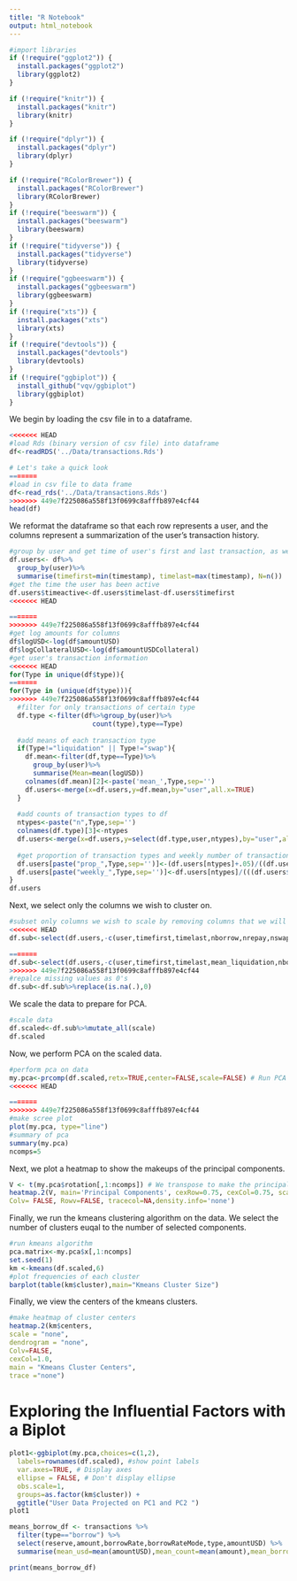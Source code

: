 ```yaml
---
title: "R Notebook"
output: html_notebook
---
```

```r
#import libraries
if (!require("ggplot2")) {
  install.packages("ggplot2")
  library(ggplot2)
}

if (!require("knitr")) {
  install.packages("knitr")
  library(knitr)
}

if (!require("dplyr")) {
  install.packages("dplyr")
  library(dplyr)
}

if (!require("RColorBrewer")) {
  install.packages("RColorBrewer")
  library(RColorBrewer)
}
if (!require("beeswarm")) {
  install.packages("beeswarm")
  library(beeswarm)
}
if (!require("tidyverse")) {
  install.packages("tidyverse")
  library(tidyverse)
}
if (!require("ggbeeswarm")) {
  install.packages("ggbeeswarm")
  library(ggbeeswarm)
}
if (!require("xts")) {
  install.packages("xts")
  library(xts)
}
if (!require("devtools")) {
  install.packages("devtools")
  library(devtools)
}
if (!require("ggbiplot")) {
  install_github("vqv/ggbiplot")
  library(ggbiplot)
}
```
We begin by loading the csv file in to a dataframe.
```r
<<<<<<< HEAD
#load Rds (binary version of csv file) into dataframe
df<-readRDS('../Data/transactions.Rds')

# Let's take a quick look 
=======
#load in csv file to data frame
df<-read_rds('../Data/transactions.Rds')
>>>>>>> 449e7f225086a558f13f0699c8afffb897e4cf44
head(df)
```
We reformat the dataframe so that each row represents a user, and the columns represent a summarization of the user's transaction history. 
```r
#group by user and get time of user's first and last transaction, as well as number of transactions
df.users<- df%>%
  group_by(user)%>%
  summarise(timefirst=min(timestamp), timelast=max(timestamp), N=n())
#get the time the user has been active
df.users$timeactive<-df.users$timelast-df.users$timefirst
<<<<<<< HEAD

=======
>>>>>>> 449e7f225086a558f13f0699c8afffb897e4cf44
#get log amounts for columns
df$logUSD<-log(df$amountUSD)
df$logCollateralUSD<-log(df$amountUSDCollateral)
#get user's transaction information
<<<<<<< HEAD
for(Type in unique(df$type)){
=======
for(Type in (unique(df$type))){
>>>>>>> 449e7f225086a558f13f0699c8afffb897e4cf44
  #filter for only transactions of certain type
  df.type <-filter(df%>%group_by(user)%>%
                     count(type),type==Type)
  
  #add means of each transaction type
  if(Type!="liquidation" || Type!="swap"){
    df.mean<-filter(df,type==Type)%>%
      group_by(user)%>%
      summarise(Mean=mean(logUSD))
    colnames(df.mean)[2]<-paste('mean_',Type,sep='')
    df.users<-merge(x=df.users,y=df.mean,by="user",all.x=TRUE)
  } 
  
  #add counts of transaction types to df
  ntypes<-paste("n",Type,sep='')
  colnames(df.type)[3]<-ntypes
  df.users<-merge(x=df.users,y=select(df.type,user,ntypes),by="user",all.x=TRUE)
  
  #get proportion of transaction types and weekly number of transaction type
  df.users[paste("prop_",Type,sep='')]<-(df.users[ntypes]+.05)/((df.users$N)+.3)
  df.users[paste("weekly_",Type,sep='')]<-df.users[ntypes]/(((df.users$timeactive)+1)/(3600*24*7))
}
df.users
```
Next, we select only the columns we wish to cluster on.
```r
#subset only columns we wish to scale by removing columns that we will not cluster on
<<<<<<< HEAD
df.sub<-select(df.users,-c(user,timefirst,timelast,nborrow,nrepay,nswap,nliquidation,nredeem,ndeposit,N))

=======
df.sub<-select(df.users,-c(user,timefirst,timelast,mean_liquidation,nborrow,nrepay,nswap,nliquidation,nredeem,ndeposit,N,mean_swap))
>>>>>>> 449e7f225086a558f13f0699c8afffb897e4cf44
#repalce missing values as 0's
df.sub<-df.sub%>%replace(is.na(.),0)
```
We scale the data to prepare for PCA.
```r
#scale data
df.scaled<-df.sub%>%mutate_all(scale)
df.scaled
```
Now, we perform PCA on the scaled data. 
```r
#perform pca on data
my.pca<-prcomp(df.scaled,retx=TRUE,center=FALSE,scale=FALSE) # Run PCA and save to my.pca
<<<<<<< HEAD

=======
>>>>>>> 449e7f225086a558f13f0699c8afffb897e4cf44
#make scree plot
plot(my.pca, type="line")
#summary of pca
summary(my.pca)
ncomps=5
```
Next, we plot a heatmap to show the makeups of the principal components. 
```r
V <- t(my.pca$rotation[,1:ncomps]) # We transpose to make the principal components be rows
heatmap.2(V, main='Principal Components', cexRow=0.75, cexCol=0.75, scale="none", dendrogram="none",
Colv= FALSE, Rowv=FALSE, tracecol=NA,density.info='none')
```
Finally, we run the kmeans clustering algorithm on the data. We select the number of clusters euqal to the number of selected components. 
```r
#run kmeans algorithm
pca.matrix<-my.pca$x[,1:ncomps]
set.seed(1)
km <-kmeans(df.scaled,6)
#plot frequencies of each cluster
barplot(table(km$cluster),main="Kmeans Cluster Size")
```
Finally, we view the centers of the kmeans clusters.
```r
#make heatmap of cluster centers
heatmap.2(km$centers,
scale = "none",
dendrogram = "none",
Colv=FALSE,
cexCol=1.0,
main = "Kmeans Cluster Centers",
trace ="none")
```
# Exploring the Influential Factors with a Biplot 
```r
plot1<-ggbiplot(my.pca,choices=c(1,2),
  labels=rownames(df.scaled), #show point labels
  var.axes=TRUE, # Display axes
  ellipse = FALSE, # Don't display ellipse
  obs.scale=1,
  groups=as.factor(km$cluster)) +
  ggtitle("User Data Projected on PC1 and PC2 ")
plot1
```

```r
means_borrow_df <- transactions %>% 
  filter(type=="borrow") %>%
  select(reserve,amount,borrowRate,borrowRateMode,type,amountUSD) %>%
  summarise(mean_usd=mean(amountUSD),mean_count=mean(amount),mean_borrow_rate=mean(borrowRate))

print(means_borrow_df)
```

